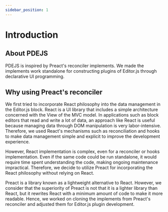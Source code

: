 ```yaml
---
sidebar_position: 1
---
```


# Introduction

## About PDEJS

PDEJS is inspired by Preact's reconciler implements.
We made the implements work standalone for constructing plugins of Editor.js through declarative UI programming.

## Why using Preact's reconciler

We first tried to incorporate React philosophy into the data management in the Editor.js block.
React is a UI library that includes a simple architecture concerned with the View of the MVC model.
In applications such as block editors that read and write a lot of data, an approach like React is
useful because managing data through DOM manipulation is very labor-intensive.
Therefore, we used React's mechanisms such as reconciliation and hooks to make data management simple
and explicit to improve the development experience.

However, React implementation is complex, even for a reconciler or hooks implementation.
Even if the same code could be run standalone, it would require time spent understanding the code,
making ongoing maintenance impractical. Therefore, we decide to utilize Preact for incorporating
the React philosophy without relying on React.

Preact is a library known as a lightweight alternative to React.
However, we consider that the superiority of Preact is not that it is a lighter library than React,
but it rewrites React with a minimum amount of code to make it more readable.
Hence, we worked on cloning the implements from Preact's reconciler and adjusted them for Editor.js
plugin development.

